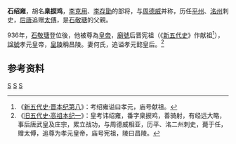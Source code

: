 '''石绍雍'''，胡名'''臬捩鸡'''，[[李克用|李克用]]、[[唐庄宗|李存勖]]的部将，与[[周德威|周德威]]并称，历任[[平州|平州]]、[[洺州|洺州]]刺史，[[后唐|后唐]]追赠[[太傅|太傅]]，是[[石敬瑭|石敬瑭]]的父親。

936年，[[石敬瑭|石敬瑭]]登位後，他被尊為[[皇帝|皇帝]]，[[廟號|廟號]]后晋宪祖（《[[新五代史|新五代史]]》作献祖<ref>《[[s:新五代史/卷08|新五代史·晋本纪第八]]》：考绍雍谥曰孝元，庙号献祖。</ref>），[[諡號|諡號]]孝元皇帝，[[皇陵|皇陵]]稱昌陵。妻何氏，追谥孝元懿皇后。<ref>《[[s:旧五代史/卷75|旧五代史·高祖本纪一]]》：皇考讳绍雍，番字臬捩鸡，善骑射，有经远大略，事后唐武皇及庄宗，累立战功，与周德威相亚，历平、洺二州刺史，薨于任，赠太傅，追尊为孝元皇帝，庙号宪祖，陵曰昌陵。</ref>

==参考资料==
{{reflist}}

{{中国皇帝|父亲后晋睿祖[[石昱|石昱]]|兒子後晋高祖[[石敬瑭|石敬瑭]]|后晋高祖的父親|}}
{{五代君主}}
{{唐朝人小作品}}

[[Category:石姓|S]]
[[Category:后晋皇族|S]]
[[Category:後晉追尊皇帝|S]]